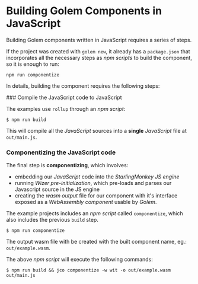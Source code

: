 
# Building Golem Components in JavaScript

Building Golem components written in JavaScript requires a series of steps.

If the project was created with `golem new`, it already has a `package.json` that incorporates all the necessary steps as _npm scripts_ to build the component, so it is enough to run:

```shell copy
npm run componentize
```

In details, building the component requires the following steps:

<Steps>
### Compile the JavaScript code to JavaScript

The examples use `rollup` through an _npm script_:

```shell
$ npm run build
```

This will compile all the _JavaScript_ sources into a **single** _JavaScript_ file at `out/main.js`.

### Componentizing the JavaScript code

The final step is **componentizing**, which involves:

- embedding our _JavaScript_ code into the _StarlingMonkey JS engine_
- running _Wizer pre-initialization_, which pre-loads and parses our Javascript source in the JS engine
- creating the _wasm output_ file for our component with it's interface exposed as a _WebAssembly component_ usable by _Golem_.

The example projects includes an _npm script_ called `componentize`, which also includes the previous `build` step.

```shell
$ npm run componentize
```

The output wasm file with be created with the built component name, eg.: `out/example.wasm`.

The above _npm script_ will execute the following commands:

```
$ npm run build && jco componentize -w wit -o out/example.wasm out/main.js
```

</Steps>
